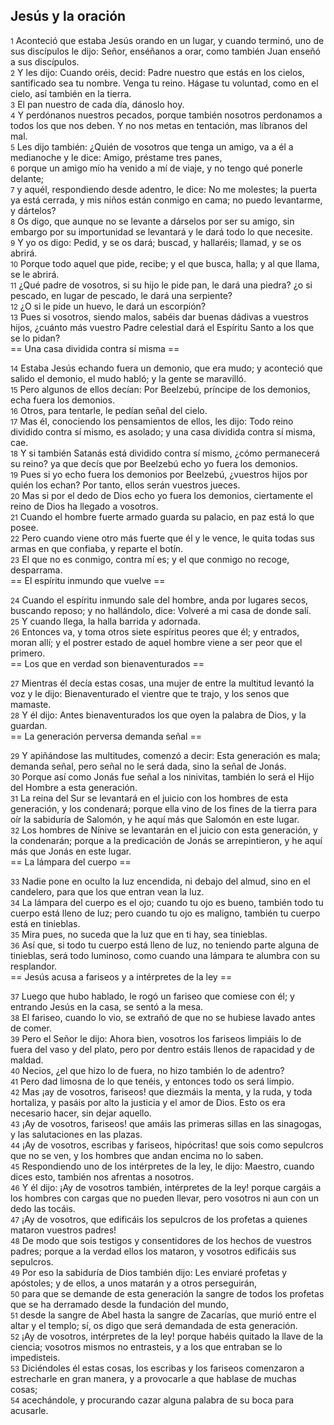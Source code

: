 == Jesús y la oración ==

{{anchor|1}} <small>1</small> Aconteció que estaba Jesús orando en un lugar, y cuando terminó, uno de sus discípulos le dijo: Señor, enséñanos a orar, como también Juan enseñó a sus discípulos.<br>
{{anchor|2}} <small>2</small> Y les dijo: Cuando oréis, decid: Padre nuestro que estás en los cielos, santificado sea tu nombre. Venga tu reino. Hágase tu voluntad, como en el cielo, así también en la tierra.<br>
{{anchor|3}} <small>3</small> El pan nuestro de cada día, dánoslo hoy.<br>
{{anchor|4}} <small>4</small> Y perdónanos nuestros pecados, porque también nosotros perdonamos a todos los que nos deben. Y no nos metas en tentación, mas líbranos del mal.<br>
{{anchor|5}} <small>5</small> Les dijo también: ¿Quién de vosotros que tenga un amigo, va a él a medianoche y le dice: Amigo, préstame tres panes,<br>
{{anchor|6}} <small>6</small> porque un amigo mío ha venido a mí de viaje, y no tengo qué ponerle delante;<br>
{{anchor|7}} <small>7</small> y aquél, respondiendo desde adentro, le dice: No me molestes; la puerta ya está cerrada, y mis niños están conmigo en cama; no puedo levantarme, y dártelos?<br>
{{anchor|8}} <small>8</small> Os digo, que aunque no se levante a dárselos por ser su amigo, sin embargo por su importunidad se levantará y le dará todo lo que necesite.<br>
{{anchor|9}} <small>9</small> Y yo os digo: Pedid, y se os dará; buscad, y hallaréis; llamad, y se os abrirá.<br>
{{anchor|10}} <small>10</small> Porque todo aquel que pide, recibe; y el que busca, halla; y al que llama, se le abrirá.<br>
{{anchor|11}} <small>11</small> ¿Qué padre de vosotros, si su hijo le pide pan, le dará una piedra? ¿o si pescado, en lugar de pescado, le dará una serpiente?<br>
{{anchor|12}} <small>12</small> ¿O si le pide un huevo, le dará un escorpión?<br>
{{anchor|13}} <small>13</small> Pues si vosotros, siendo malos, sabéis dar buenas dádivas a vuestros hijos, ¿cuánto más vuestro Padre celestial dará el Espíritu Santo a los que se lo pidan?<br>
== Una casa dividida contra sí misma ==

{{anchor|14}} <small>14</small> Estaba Jesús echando fuera un demonio, que era mudo; y aconteció que salido el demonio, el mudo habló; y la gente se maravilló.<br>
{{anchor|15}} <small>15</small> Pero algunos de ellos decían: Por Beelzebú, príncipe de los demonios, echa fuera los demonios.<br>
{{anchor|16}} <small>16</small> Otros, para tentarle, le pedían señal del cielo.<br>
{{anchor|17}} <small>17</small> Mas él, conociendo los pensamientos de ellos, les dijo: Todo reino dividido contra sí mismo, es asolado; y una casa dividida contra sí misma, cae.<br>
{{anchor|18}} <small>18</small> Y si también Satanás está dividido contra sí mismo, ¿cómo permanecerá su reino? ya que decís que por Beelzebú echo yo fuera los demonios.<br>
{{anchor|19}} <small>19</small> Pues si yo echo fuera los demonios por Beelzebú, ¿vuestros hijos por quién los echan? Por tanto, ellos serán vuestros jueces.<br>
{{anchor|20}} <small>20</small> Mas si por el dedo de Dios echo yo fuera los demonios, ciertamente el reino de Dios ha llegado a vosotros.<br>
{{anchor|21}} <small>21</small> Cuando el hombre fuerte armado guarda su palacio, en paz está lo que posee.<br>
{{anchor|22}} <small>22</small> Pero cuando viene otro más fuerte que él y le vence, le quita todas sus armas en que confiaba, y reparte el botín.<br>
{{anchor|23}} <small>23</small> El que no es conmigo, contra mí es; y el que conmigo no recoge, desparrama.<br>
== El espíritu inmundo que vuelve ==

{{anchor|24}} <small>24</small> Cuando el espíritu inmundo sale del hombre, anda por lugares secos, buscando reposo; y no hallándolo, dice: Volveré a mi casa de donde salí.<br>
{{anchor|25}} <small>25</small> Y cuando llega, la halla barrida y adornada.<br>
{{anchor|26}} <small>26</small> Entonces va, y toma otros siete espíritus peores que él; y entrados, moran allí; y el postrer estado de aquel hombre viene a ser peor que el primero.<br>
== Los que en verdad son bienaventurados ==

{{anchor|27}} <small>27</small> Mientras él decía estas cosas, una mujer de entre la multitud levantó la voz y le dijo: Bienaventurado el vientre que te trajo, y los senos que mamaste.<br>
{{anchor|28}} <small>28</small> Y él dijo: Antes bienaventurados los que oyen la palabra de Dios, y la guardan.<br>
== La generación perversa demanda señal ==

{{anchor|29}} <small>29</small> Y apiñándose las multitudes, comenzó a decir: Esta generación es mala; demanda señal, pero señal no le será dada, sino la señal de Jonás.<br>
{{anchor|30}} <small>30</small> Porque así como Jonás fue señal a los ninivitas, también lo será el Hijo del Hombre a esta generación.<br>
{{anchor|31}} <small>31</small> La reina del Sur se levantará en el juicio con los hombres de esta generación, y los condenará; porque ella vino de los fines de la tierra para oír la sabiduría de Salomón, y he aquí más que Salomón en este lugar.<br>
{{anchor|32}} <small>32</small> Los hombres de Nínive se levantarán en el juicio con esta generación, y la condenarán; porque a la predicación de Jonás se arrepintieron, y he aquí más que Jonás en este lugar.<br>
== La lámpara del cuerpo ==

{{anchor|33}} <small>33</small> Nadie pone en oculto la luz encendida, ni debajo del almud, sino en el candelero, para que los que entran vean la luz.<br>
{{anchor|34}} <small>34</small> La lámpara del cuerpo es el ojo; cuando tu ojo es bueno, también todo tu cuerpo está lleno de luz; pero cuando tu ojo es maligno, también tu cuerpo está en tinieblas.<br>
{{anchor|35}} <small>35</small> Mira pues, no suceda que la luz que en ti hay, sea tinieblas.<br>
{{anchor|36}} <small>36</small> Así que, si todo tu cuerpo está lleno de luz, no teniendo parte alguna de tinieblas, será todo luminoso, como cuando una lámpara te alumbra con su resplandor.<br>
== Jesús acusa a fariseos y a intérpretes de la ley ==

{{anchor|37}} <small>37</small> Luego que hubo hablado, le rogó un fariseo que comiese con él; y entrando Jesús en la casa, se sentó a la mesa.<br>
{{anchor|38}} <small>38</small> El fariseo, cuando lo vio, se extrañó de que no se hubiese lavado antes de comer.<br>
{{anchor|39}} <small>39</small> Pero el Señor le dijo: Ahora bien, vosotros los fariseos limpiáis lo de fuera del vaso y del plato, pero por dentro estáis llenos de rapacidad y de maldad.<br>
{{anchor|40}} <small>40</small> Necios, ¿el que hizo lo de fuera, no hizo también lo de adentro?<br>
{{anchor|41}} <small>41</small> Pero dad limosna de lo que tenéis, y entonces todo os será limpio.<br>
{{anchor|42}} <small>42</small> Mas ¡ay de vosotros, fariseos! que diezmáis la menta, y la ruda, y toda hortaliza, y pasáis por alto la justicia y el amor de Dios. Esto os era necesario hacer, sin dejar aquello.<br>
{{anchor|43}} <small>43</small> ¡Ay de vosotros, fariseos! que amáis las primeras sillas en las sinagogas, y las salutaciones en las plazas.<br>
{{anchor|44}} <small>44</small> ¡Ay de vosotros, escribas y fariseos, hipócritas! que sois como sepulcros que no se ven, y los hombres que andan encima no lo saben.<br>
{{anchor|45}} <small>45</small> Respondiendo uno de los intérpretes de la ley, le dijo: Maestro, cuando dices esto, también nos afrentas a nosotros.<br>
{{anchor|46}} <small>46</small> Y él dijo: ¡Ay de vosotros también, intérpretes de la ley! porque cargáis a los hombres con cargas que no pueden llevar, pero vosotros ni aun con un dedo las tocáis.<br>
{{anchor|47}} <small>47</small> ¡Ay de vosotros, que edificáis los sepulcros de los profetas a quienes mataron vuestros padres!<br>
{{anchor|48}} <small>48</small> De modo que sois testigos y consentidores de los hechos de vuestros padres; porque a la verdad ellos los mataron, y vosotros edificáis sus sepulcros.<br>
{{anchor|49}} <small>49</small> Por eso la sabiduría de Dios también dijo: Les enviaré profetas y apóstoles; y de ellos, a unos matarán y a otros perseguirán,<br>
{{anchor|50}} <small>50</small> para que se demande de esta generación la sangre de todos los profetas que se ha derramado desde la fundación del mundo,<br>
{{anchor|51}} <small>51</small> desde la sangre de Abel hasta la sangre de Zacarías, que murió entre el altar y el templo; sí, os digo que será demandada de esta generación.<br>
{{anchor|52}} <small>52</small> ¡Ay de vosotros, intérpretes de la ley! porque habéis quitado la llave de la ciencia; vosotros mismos no entrasteis, y a los que entraban se lo impedisteis.<br>
{{anchor|53}} <small>53</small> Diciéndoles él estas cosas, los escribas y los fariseos comenzaron a estrecharle en gran manera, y a provocarle a que hablase de muchas cosas;<br>
{{anchor|54}} <small>54</small> acechándole, y procurando cazar alguna palabra de su boca para acusarle.<br>
